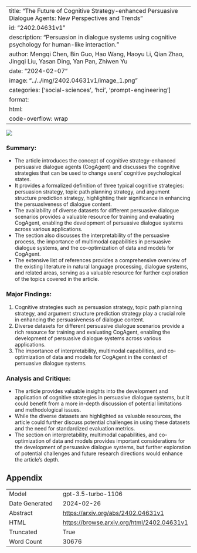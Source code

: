 
---
title: "The Future of Cognitive Strategy-enhanced Persuasive Dialogue Agents: New Perspectives and Trends"
id: "2402.04631v1"
description: "Persuasion in dialogue systems using cognitive psychology for human-like interaction."
author: Mengqi Chen, Bin Guo, Hao Wang, Haoyu Li, Qian Zhao, Jingqi Liu, Yasan Ding, Yan Pan, Zhiwen Yu
date: "2024-02-07"
image: "../../img/2402.04631v1/image_1.png"
categories: ['social-sciences', 'hci', 'prompt-engineering']
format:
  html:
    code-overflow: wrap
---

![](../../img/2402.04631v1/image_1.png)

### Summary:
- The article introduces the concept of cognitive strategy-enhanced persuasive dialogue agents (CogAgent) and discusses the cognitive strategies that can be used to change users’ cognitive psychological states.
- It provides a formalized definition of three typical cognitive strategies: persuasion strategy, topic path planning strategy, and argument structure prediction strategy, highlighting their significance in enhancing the persuasiveness of dialogue content.
- The availability of diverse datasets for different persuasive dialogue scenarios provides a valuable resource for training and evaluating CogAgent, enabling the development of persuasive dialogue systems across various applications.
- The section also discusses the interpretability of the persuasive process, the importance of multimodal capabilities in persuasive dialogue systems, and the co-optimization of data and models for CogAgent.
- The extensive list of references provides a comprehensive overview of the existing literature in natural language processing, dialogue systems, and related areas, serving as a valuable resource for further exploration of the topics covered in the article.

### Major Findings:
1. Cognitive strategies such as persuasion strategy, topic path planning strategy, and argument structure prediction strategy play a crucial role in enhancing the persuasiveness of dialogue content.
2. Diverse datasets for different persuasive dialogue scenarios provide a rich resource for training and evaluating CogAgent, enabling the development of persuasive dialogue systems across various applications.
3. The importance of interpretability, multimodal capabilities, and co-optimization of data and models for CogAgent in the context of persuasive dialogue systems.

### Analysis and Critique:
- The article provides valuable insights into the development and application of cognitive strategies in persuasive dialogue systems, but it could benefit from a more in-depth discussion of potential limitations and methodological issues.
- While the diverse datasets are highlighted as valuable resources, the article could further discuss potential challenges in using these datasets and the need for standardized evaluation metrics.
- The section on interpretability, multimodal capabilities, and co-optimization of data and models provides important considerations for the development of persuasive dialogue systems, but further exploration of potential challenges and future research directions would enhance the article's depth.

## Appendix

|          |          |
|----------|----------|
| Model     | gpt-3.5-turbo-1106       |
| Date Generated     | 2024-02-26       |
| Abstract | [https://arxiv.org/abs/2402.04631v1](https://arxiv.org/abs/2402.04631v1)        |
| HTML     | [https://browse.arxiv.org/html/2402.04631v1](https://browse.arxiv.org/html/2402.04631v1)       |
| Truncated       | True       |
| Word Count       | 30676       |